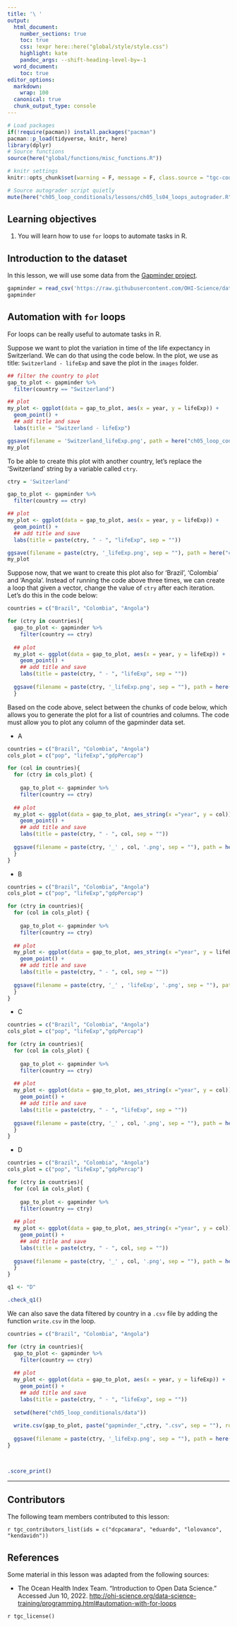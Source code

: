 ```yaml
---
title: '\ '
output:
  html_document:
    number_sections: true
    toc: true
    css: !expr here::here("global/style/style.css")
    highlight: kate
    pandoc_args: --shift-heading-level-by=-1
  word_document:
    toc: true
editor_options:
  markdown:
    wrap: 100
  canonical: true
  chunk_output_type: console
---
```


```r
# Load packages 
if(!require(pacman)) install.packages("pacman")
pacman::p_load(tidyverse, knitr, here)
library(dplyr)
# Source functions 
source(here("global/functions/misc_functions.R"))

# knitr settings
knitr::opts_chunk$set(warning = F, message = F, class.source = "tgc-code-block", error = T)

# Source autograder script quietly 
mute(here("ch05_loop_conditionals/lessons/ch05_ls04_loops_autograder.R"))
```

<!-- # Loops: automating tasks -->

## Learning objectives

1.  You will learn how to use `for` loops to automate tasks in R.

## Introduction to the dataset

In this lesson, we will use some data from the [Gapminder project](https://www.gapminder.org/). 
```r

gapminder = read_csv('https://raw.githubusercontent.com/OHI-Science/data-science-training/master/data/gapminder.csv')
gapminder

```

## Automation with `for` loops

For loops can be really useful to automate tasks in R. 

Suppose we want to plot the variation in time of the life expectancy in Switzerland. We can do that using the code below. In the plot, we use as title: `Switzerland - lifeExp` and save the plot in the `images` folder.  

```r
## filter the country to plot
gap_to_plot <- gapminder %>%
  filter(country == "Switzerland")

## plot
my_plot <- ggplot(data = gap_to_plot, aes(x = year, y = lifeExp)) + 
  geom_point() +
  ## add title and save
  labs(title = "Switzerland - lifeExp")

ggsave(filename = 'Switzerland_lifeExp.png', path = here("ch05_loop_conditionals/images"), plot = my_plot)
my_plot
```

To be able to create this plot with another country, let's replace the 'Switzerland' string by a variable called `ctry`. 

```r

ctry = 'Switzerland'

gap_to_plot <- gapminder %>%
  filter(country == ctry)

## plot
my_plot <- ggplot(data = gap_to_plot, aes(x = year, y = lifeExp)) + 
  geom_point() +
  ## add title and save
  labs(title = paste(ctry, " - ", "lifeExp", sep = ""))

ggsave(filename = paste(ctry, '_lifeExp.png', sep = ""), path = here("ch05_loop_conditionals/images"), plot = my_plot)
my_plot
```

Suppose now, that we want to create this plot also for 'Brazil', 'Colombia' and 'Angola'. Instead of running the code above three times, we can create a loop that given a vector, change the value of `ctry` after each iteration. Let's do this in the code below: 

```r

countries = c("Brazil", "Colombia", "Angola")

for (ctry in countries){
  gap_to_plot <- gapminder %>%
    filter(country == ctry)
  
  ## plot
  my_plot <- ggplot(data = gap_to_plot, aes(x = year, y = lifeExp)) + 
    geom_point() +
    ## add title and save
    labs(title = paste(ctry, " - ", "lifeExp", sep = ""))
  
  ggsave(filename = paste(ctry, '_lifeExp.png', sep = ""), path = here("ch05_loop_conditionals/images"), plot = my_plot)
  }

```

::: practice

 Based on the code above, select between the chunks of code below, which allows you to generate the plot for a list of countries and columns. The code must allow you to plot any column of the gapminder data set. 

* A
```r


countries = c("Brazil", "Colombia", "Angola")
cols_plot = c("pop", "lifeExp","gdpPercap")

for (col in countries){
  for (ctry in cols_plot) {
    
    gap_to_plot <- gapminder %>%
    filter(country == ctry)
  
  ## plot
  my_plot <- ggplot(data = gap_to_plot, aes_string(x ="year", y = col)) + 
    geom_point() +
    ## add title and save
    labs(title = paste(ctry, " - ", col, sep = ""))
  
  ggsave(filename = paste(ctry, '_' , col, '.png', sep = ""), path = here("ch05_loop_conditionals/images"), plot = my_plot)
  }
}

```

* B
```r


countries = c("Brazil", "Colombia", "Angola")
cols_plot = c("pop", "lifeExp","gdpPercap")

for (ctry in countries){
  for (col in cols_plot) {
    
    gap_to_plot <- gapminder %>%
    filter(country == ctry)
  
  ## plot
  my_plot <- ggplot(data = gap_to_plot, aes_string(x ="year", y = lifeExp)) + 
    geom_point() +
    ## add title and save
    labs(title = paste(ctry, " - ", col, sep = ""))
  
  ggsave(filename = paste(ctry, '_' , 'lifeExp', '.png', sep = ""), path = here("ch05_loop_conditionals/images"), plot = my_plot)
  }
}

```

* C
```r


countries = c("Brazil", "Colombia", "Angola")
cols_plot = c("pop", "lifeExp","gdpPercap")

for (ctry in countries){
  for (col in cols_plot) {
    
    gap_to_plot <- gapminder %>%
    filter(country == ctry)
  
  ## plot
  my_plot <- ggplot(data = gap_to_plot, aes_string(x ="year", y = col)) + 
    geom_point() +
    ## add title and save
    labs(title = paste(ctry, " - ", "lifeExp", sep = ""))
  
  ggsave(filename = paste(ctry, '_' , col, '.png', sep = ""), path = here("ch05_loop_conditionals/images"), plot = my_plot)
  }
}

```


* D
```r


countries = c("Brazil", "Colombia", "Angola")
cols_plot = c("pop", "lifeExp","gdpPercap")

for (ctry in countries){
  for (col in cols_plot) {
    
    gap_to_plot <- gapminder %>%
    filter(country == ctry)
  
  ## plot
  my_plot <- ggplot(data = gap_to_plot, aes_string(x ="year", y = col)) + 
    geom_point() +
    ## add title and save
    labs(title = paste(ctry, " - ", col, sep = ""))
  
  ggsave(filename = paste(ctry, '_' , col, '.png', sep = ""), path = here("ch05_loop_conditionals/images"), plot = my_plot)
  }
}

```
::: 

```r

q1 <- "D"

.check_q1()


```

We can also save the data filtered by country in a `.csv` file by adding the function `write.csv` in the loop.

```r
countries = c("Brazil", "Colombia", "Angola")

for (ctry in countries){
  gap_to_plot <- gapminder %>%
    filter(country == ctry)
  
  ## plot
  my_plot <- ggplot(data = gap_to_plot, aes(x = year, y = lifeExp)) + 
    geom_point() +
    ## add title and save
    labs(title = paste(ctry, " - ", "lifeExp", sep = ""))
  
  setwd(here("ch05_loop_conditionals/data"))
  
  write.csv(gap_to_plot, paste("gapminder_",ctry, ".csv", sep = ""), row.names = FALSE)
  
  ggsave(filename = paste(ctry, '_lifeExp.png', sep = ""), path = here("ch05_loop_conditionals/images"), plot = my_plot)
}

 
```


```r
.score_print()
```


--------------------------------------------------------------------------------

## Contributors {.unlisted .unnumbered}

The following team members contributed to this lesson:

`r tgc_contributors_list(ids = c("dcpcamara", "eduardo", "lolovanco", "kendavidn"))`

## References {.unlisted .unnumbered}

Some material in this lesson was adapted from the following sources:

-   The Ocean Health Index Team. "Introduction to Open Data Science." Accessed Jun 10, 2022. <http://ohi-science.org/data-science-training/programming.html#automation-with-for-loops>


<!-- (Chicago format. You can use https://www.citationmachine.net) -->

`r tgc_license()`


